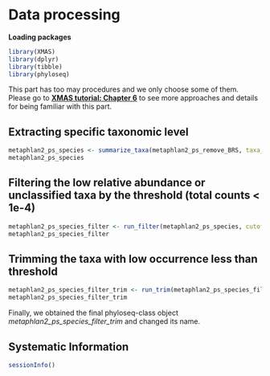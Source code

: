 # Data processing



**Loading packages**

```r
library(XMAS)
library(dplyr)
library(tibble)
library(phyloseq)
```


This part has too may procedures and we only choose some of them. Please go to **[XMAS tutorial: Chapter 6](https://xbiomeanalysis.github.io/XMAS_tutorial/pre-processing.html)** to see more approaches and details for being familiar with this part.

## Extracting specific taxonomic level
```r
metaphlan2_ps_species <- summarize_taxa(metaphlan2_ps_remove_BRS, taxa_level = "Species")
metaphlan2_ps_species
```

## Filtering the low relative abundance or unclassified taxa by the threshold (total counts < 1e-4)
```r
metaphlan2_ps_species_filter <- run_filter(metaphlan2_ps_species, cutoff = 1e-4, unclass = TRUE)
metaphlan2_ps_species_filter 
```

## Trimming the taxa with low occurrence less than threshold
```r
metaphlan2_ps_species_filter_trim <- run_trim(metaphlan2_ps_species_filter, cutoff = 0.2, trim = "feature")
metaphlan2_ps_species_filter_trim
```

Finally, we obtained the final phyloseq-class object _metaphlan2\_ps\_species\_filter\_trim_ and changed its name.

## Systematic Information
```r
sessionInfo()
```

